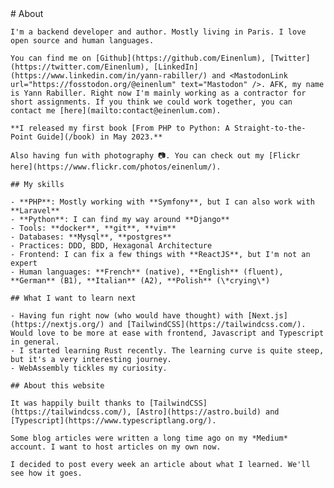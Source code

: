 
<Layout title="Einenlum - About this blog" description="I'm a PHP and Python developer. This is my personal blog.">
    # About

    I'm a backend developer and author. Mostly living in Paris. I love open source and human languages.

    You can find me on [Github](https://github.com/Einenlum), [Twitter](https://twitter.com/Einenlum), [LinkedIn](https://www.linkedin.com/in/yann-rabiller/) and <MastodonLink url="https://fosstodon.org/@einenlum" text="Mastodon" />. AFK, my name is Yann Rabiller. Right now I'm mainly working as a contractor for short assignments. If you think we could work together, you can contact me [here](mailto:contact@einenlum.com).

    **I released my first book [From PHP to Python: A Straight-to-the-Point Guide](/book) in May 2023.**

    Also having fun with photography 📷. You can check out my [Flickr here](https://www.flickr.com/photos/einenlum/).

    ## My skills

    - **PHP**: Mostly working with **Symfony**, but I can also work with **Laravel**
    - **Python**: I can find my way around **Django**
    - Tools: **docker**, **git**, **vim**
    - Databases: **Mysql**, **postgres**
    - Practices: DDD, BDD, Hexagonal Architecture
    - Frontend: I can fix a few things with **ReactJS**, but I'm not an expert
    - Human languages: **French** (native), **English** (fluent), **German** (B1), **Italian** (A2), **Polish** (\*crying\*)

    ## What I want to learn next

    - Having fun right now (who would have thought) with [Next.js](https://nextjs.org/) and [TailwindCSS](https://tailwindcss.com/). Would love to be more at ease with frontend, Javascript and Typescript in general.
    - I started learning Rust recently. The learning curve is quite steep, but it's a very interesting journey.
    - WebAssembly tickles my curiosity.

    ## About this website

    It was happily built thanks to [TailwindCSS](https://tailwindcss.com/), [Astro](https://astro.build) and [Typescript](https://www.typescriptlang.org/).

    Some blog articles were written a long time ago on my *Medium* account. I want to host articles on my own now.

    I decided to post every week an article about what I learned. We'll see how it goes.

</Layout>
